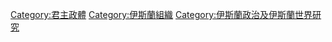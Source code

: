 {{Commonscat|Emirates}}

[[Category:君主政體|Category:君主政體]]
[[Category:伊斯蘭組織|Category:伊斯蘭組織]]
[[Category:伊斯蘭政治及伊斯蘭世界研究|Category:伊斯蘭政治及伊斯蘭世界研究]]